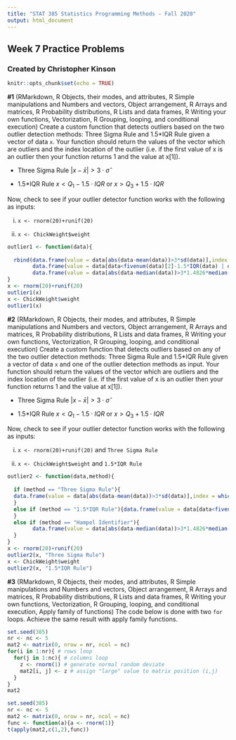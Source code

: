 ---
title: "STAT 385 Statistics Programming Methods - Fall 2020"
output: html_document
---
## Week 7 Practice Problems
### Created by Christopher Kinson

```{r setup, include=FALSE}
knitr::opts_chunk$set(echo = TRUE)
```

**#1** (RMarkdown, R Objects, their modes, and attributes, R Simple manipulations and Numbers and vectors, Object arrangement, R Arrays and matrices, R Probability distributions, R Lists and data frames, R Writing your own functions, Vectorization, R Grouping, looping, and conditional execution) Create a custom function that detects outliers based on the two outlier detection methods: Three Sigma Rule and 1.5*IQR Rule given a vector of data `x`. Your function should return the values of the vector which are outliers and the index location of the outlier (i.e. if the first value of x is an outlier then your function returns 1 and the value at x[1]).

- Three Sigma Rule $|x-\bar{x}|>3 \cdot \hat{\sigma}$ 

- 1.5*IQR Rule $x<Q_1-1.5\cdot IQR$ or $x>Q_3+1.5 \cdot IQR$

Now, check to see if your outlier detector function works with the following as inputs:

i. `x <- rnorm(20)+runif(20)`

ii. `x <- ChickWeight$weight`

```{r}
outlier1 <- function(data){
    
  rbind(data.frame(value = data[abs(data-mean(data))>3*sd(data)],index = which(abs(data-mean(data))>3*sd(data))),
        data.frame(value = data[data<fivenum(data)[2]-1.5*IQR(data) | data>fivenum(data)[4]+1.5*IQR(data)],index = which(data<fivenum(data)[2]-1.5*IQR(data) | data>fivenum(data)[4]+1.5*IQR(data))),
        data.frame(value = data[abs(data-median(data))>3*1.4826*median(abs(data-median(data)))],index = which(abs(data-median(data))>3*1.4826*median(abs(data-median(data))))))
}
x <- rnorm(20)+runif(20)
outlier1(x)
x <- ChickWeight$weight
outlier1(x)
```

**#2** (RMarkdown, R Objects, their modes, and attributes, R Simple manipulations and Numbers and vectors, Object arrangement, R Arrays and matrices, R Probability distributions, R Lists and data frames, R Writing your own functions, Vectorization, R Grouping, looping, and conditional execution) Create a custom function that detects outliers based on any of the two outlier detection methods: Three Sigma Rule and 1.5*IQR Rule given a vector of data `x` and one of the outlier detection methods as input. Your function should return the values of the vector which are outliers and the index location of the outlier (i.e. if the first value of x is an outlier then your function returns 1 and the value at x[1]).

- Three Sigma Rule $|x-\bar{x}|>3 \cdot \hat{\sigma}$ 

- 1.5*IQR Rule $x<Q_1-1.5\cdot IQR$ or $x>Q_3+1.5 \cdot IQR$

Now, check to see if your outlier detector function works with the following as inputs:

i. `x <- rnorm(20)+runif(20)` and `Three Sigma Rule`

ii. `x <- ChickWeight$weight` and `1.5*IQR Rule`

```{r}
outlier2 <- function(data,method){
  
  if (method == "Three Sigma Rule"){
  data.frame(value = data[abs(data-mean(data))>3*sd(data)],index = which(abs(data-mean(data))>3*sd(data)))
  }
  else if (method == "1.5*IQR Rule"){data.frame(value = data[data<fivenum(data)[2]-1.5*IQR(data) | data>fivenum(data)[4]+1.5*IQR(data)],index = which(data<fivenum(data)[2]-1.5*IQR(data) | data>fivenum(data)[4]+1.5*IQR(data)))
  }
  else if (method == "Hampel Identifier"){
        data.frame(value = data[abs(data-median(data))>3*1.4826*median(abs(data-median(data)))],index = which(abs(data-median(data))>3*1.4826*median(abs(data-median(data)))))
  }
}
x <- rnorm(20)+runif(20)
outlier2(x, "Three Sigma Rule")
x <- ChickWeight$weight
outlier2(x, "1.5*IQR Rule")
```

**#3** (RMarkdown, R Objects, their modes, and attributes, R Simple manipulations and Numbers and vectors, Object arrangement, R Arrays and matrices, R Probability distributions, R Lists and data frames, R Writing your own functions, Vectorization, R Grouping, looping, and conditional execution, Apply family of functions) The code below is done with two `for` loops. Achieve the same result with apply family functions.

```{r}
set.seed(385)
nr <- nc <- 5
mat2 <- matrix(0, nrow = nr, ncol = nc)
for(i in 1:nr){ # rows loop
  for(j in 1:nc){ # columns loop
    z <- rnorm(1) # generate normal random deviate
    mat2[i, j] <- z # assign "large" value to matrix position (i,j)
  }
}
mat2
```

```{r}
set.seed(385)
nr <- nc <- 5
mat2 <- matrix(0, nrow = nr, ncol = nc)
func <- function(a){a <- rnorm(1)}
t(apply(mat2,c(1,2),func))
```
